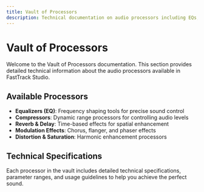 ```yaml
---
title: Vault of Processors
description: Technical documentation on audio processors including EQs, compressors, and other effects
---
```


# Vault of Processors

Welcome to the Vault of Processors documentation. This section provides detailed technical information about the audio processors available in FastTrack Studio.

## Available Processors

- **Equalizers (EQ)**: Frequency shaping tools for precise sound control
- **Compressors**: Dynamic range processors for controlling audio levels
- **Reverb & Delay**: Time-based effects for spatial enhancement
- **Modulation Effects**: Chorus, flanger, and phaser effects
- **Distortion & Saturation**: Harmonic enhancement processors

## Technical Specifications

Each processor in the vault includes detailed technical specifications, parameter ranges, and usage guidelines to help you achieve the perfect sound.
